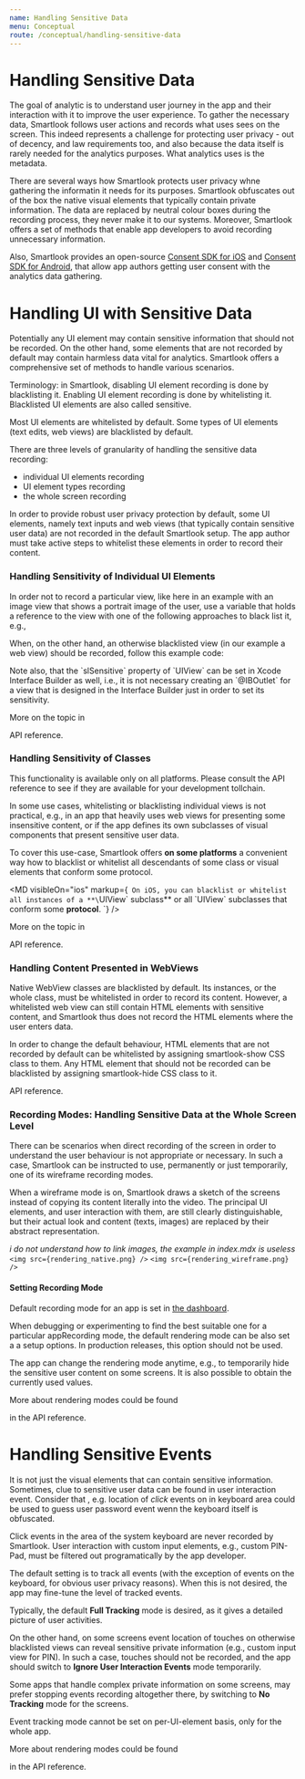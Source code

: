 ```yaml
---
name: Handling Sensitive Data
menu: Conceptual
route: /conceptual/handling-sensitive-data
---
```



# Handling Sensitive Data

The goal of analytic is to understand user journey in the app and their interaction with it to improve the user experience. To gather the necessary data, Smartlook follows user actions and records what uses sees on the screen. This indeed represents a challenge for protecting user privacy - out of decency, and law requirements too, and also because the data itself is rarely needed for the analytics purposes. What analytics uses is the metadata.

There are several ways how Smartlook protects user privacy whne gathering the informatin it needs for its purposes. Smartlook obfuscates out of the box the native visual elements that typically contain private information. The data are replaced by neutral colour boxes during the recording process, they never make it to our systems. Moreover, Smartlook offers a set of methods that enable app developers to avoid recording unnecessary information.

Also, Smartlook provides an open-source [Consent SDK for iOS](https://github.com/smartlook/ios-consent-sdk) and [Consent SDK for Android](https://github.com/smartlook/android-consent-sdk), that allow app authors getting user consent with the analytics data gathering.

# Handling UI with Sensitive Data

Potentially any UI element may contain sensitive information that should not be recorded. On the other hand, some elements that are not recorded by default may contain harmless data vital for analytics. Smartlook offers a comprehensive set of methods to handle various scenarios.

<Alert kind="note">
Terminology: in Smartlook, disabling UI element recording is done by blacklisting it. Enabling UI element recording is done by whitelisting it. Blacklisted UI elements are also called sensitive.
</Alert>

Most UI elements are whitelisted by default. Some types of UI elements (text edits, web views) are blacklisted by default.

There are three levels of granularity of handling the sensitive data recording:
- individual UI elements recording
- UI element types recording
- the whole screen recording 

<Alert kind="important">
In order to provide robust user privacy protection by default, some UI elements, namely text inputs and web views (that typically contain sensitive user data) are not recorded in the default Smartlook setup. The app author must take active steps to whitelist these elements in order to record their content.
</Alert>

### Handling Sensitivity of Individual UI Elements

In order not to record a particular view, like here in an example with an image view that shows a portrait image of the user, use a variable that holds a reference to the view with one of the following approaches to black list it, e.g., 
 
<Alert kind="example">
  <CodeBlock
    snippets={{
      ios: {
      swift: `
Smartlook.registerBlacklisted(object: self.portraitImageView)
self.portraitImageView.slSensitive = true`,
      'objective-c': `
[Smartlook registerBlacklistedObject: self.portraitImageView];
self.portraitImageView.slSensitive = YES;`
    },
  }}
/>
</Alert>

When, on the other hand, an otherwise blacklisted view (in our example a web view) should be recorded, follow this example code:
 
<Alert kind="example">
  <CodeBlock
    snippets={{
      ios: {
      swift: `
Smartlook.unregisterBlacklisted(object: self.introWebView)
self.introWebView.slSensitive = false`
    },
  }}
/>
</Alert>

<Alert kind="note" visibleOn="ios">
Note also, that the `slSensitive` property of `UIView` can be set in Xcode Interface Builder as well, i.e., it is not necessary creating an `@IBOutlet` for a view that is designed in the Interface Builder just in order to set its sensitivity.
</Alert>

More on the topic in 
<Link to="/api_reference?platform=ios#sensitive-data-hiding">API reference</Link>.

### Handling Sensitivity of Classes

<Alert kind="important">
This functionality is available only on all platforms. Please consult the <Link to="/api_reference?platform=ios#sensitive-data-hiding">API reference</Link> to see if they are available for your development tollchain.
</Alert>

In some use cases, whitelisting or blacklisting individual views is not practical, e.g., in an app that heavily uses web views for presenting some insensitive content, or if the app defines its own subclasses of visual components that present sensitive user data.

To cover this use-case, Smartlook offers **on some platforms** a convenient way how to blacklist or whitelist all descendants of some class or visual elements that conform some protocol. 

<MD visibleOn="ios" markup={`
On iOS, you can blacklist or whitelist all instances of a **\`UIView\` subclass** or all \`UIView\` subclasses that conform some **protocol**.
`} />

More on the topic in 
<Link to="/api_reference?platform=ios#sensitive-data-hiding">API reference</Link>.

### Handling Content Presented in WebViews

Native WebView classes are blacklisted by default. Its instances, or the whole class, must be whitelisted in order to record its content. However, a whitelisted web view can still contain HTML elements with sensitive content, and Smartlook thus does not record the HTML elements where the user enters data.

In order to change the default behaviour, HTML elements that are not recorded by default can be whitelisted by assigning smartlook-show CSS class to them. Any HTML element that should not be recorded can be blacklisted by assigning smartlook-hide CSS class to it. 

<Link to="/api_reference">API reference</Link>.

### Recording Modes: Handling Sensitive Data at the Whole Screen Level

There can be scenarios when direct recording of the screen in order to understand the user behaviour is not appropriate or necessary. In such a case, Smartlook can be instructed to use, permanently or just temporarily, one of its wireframe recording modes.

When a wireframe mode is on, Smartlook draws a sketch of the screens instead of copying its content literally into the video. The principal UI elements, and user interaction with them, are still clearly distinguishable, but their actual look and content (texts, images) are replaced by their abstract representation. 

*i do not understand how to link images, the example in index.mdx is useless*
```<img src={rendering_native.png} />```
```<img src={rendering_wireframe.png} />```

#### Setting Recording Mode

Default recording mode for an app is set in [the dashboard](https://app.smartlook.com/settings/projects). 

When debugging or experimenting to find the best suitable one for a particular appRecording mode, the default rendering mode can be also set a a setup options. In production releases, this option should not be used.

The app can change the rendering mode anytime, e.g., to temporarily hide the sensitive user content on some screens. It is also possible to obtain the currently used values.

More about rendering modes could be found 

<Link to="/api_reference#rendering">in the API reference.</Link>

# Handling Sensitive Events

It is not just the visual elements that can contain sensitive information. Sometimes, clue to sensitive user data can be found in user interaction event. Consider that , e.g. location of *click* events on in  keyboard area could be used to guess user password event wenn the keyboard itself is obfuscated.

<Alert kind="important">
Click events in the area of the system keyboard are never recorded by Smartlook. User interaction with custom input elements, e.g., custom PIN-Pad, must be filtered out programatically by the app developer. 
</Alert>

The default setting is to track all events (with the exception of events on the keyboard, for obvious user privacy reasons). When this is not desired, the app may fine-tune the level of tracked events. 

Typically, the default **Full Tracking** mode is desired, as it gives a detailed picture of user activities.

On the other hand, on some screens event location of touches on otherwise blacklisted views can reveal sensitive private information (e.g., custom input view for PIN). In such a case, touches should not be recorded, and the app should switch to **Ignore User Interaction Events** mode temporarily.

Some apps that handle complex private information on some screens, may prefer stopping events recording altogether there, by switching to **No Tracking** mode for the screens.

<Alert kind="note">
Event tracking mode cannot be set on per-UI-element basis, only for the whole app.
</Alert>

More about rendering modes could be found 
<Link to="/api_reference#event-tracking-modes">in the API reference.</Link> 
